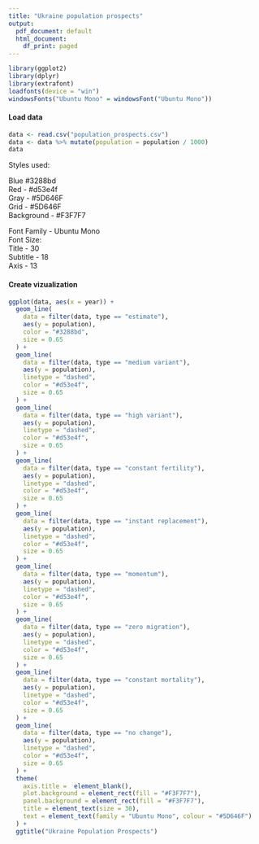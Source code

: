 ```yaml
---
title: "Ukraine population prospects"
output:
  pdf_document: default
  html_document:
    df_print: paged
---
```

```r
library(ggplot2)
library(dplyr)
library(extrafont)
loadfonts(device = "win")
windowsFonts("Ubuntu Mono" = windowsFont("Ubuntu Mono"))
```


#### Load data
```r
data <- read.csv("population_prospects.csv")
data <- data %>% mutate(population = population / 1000)
data
```
Styles used:  

Blue  #3288bd  
Red - #d53e4f  
Gray - #5D646F  
Grid - #5D646F  
Background - #F3F7F7  

Font Family - Ubuntu Mono  
Font Size:  
Title - 30  
Subtitle - 18  
Axis - 13  
  
#### Create vizualization
```r
ggplot(data, aes(x = year)) +
  geom_line(
    data = filter(data, type == "estimate"),
    aes(y = population),
    color = "#3288bd",
    size = 0.65
  ) +
  geom_line(
    data = filter(data, type == "medium variant"),
    aes(y = population),
    linetype = "dashed",
    color = "#d53e4f",
    size = 0.65
  ) +
  geom_line(
    data = filter(data, type == "high variant"),
    aes(y = population),
    linetype = "dashed",
    color = "#d53e4f",
    size = 0.65
  ) +
  geom_line(
    data = filter(data, type == "constant fertility"),
    aes(y = population),
    linetype = "dashed",
    color = "#d53e4f",
    size = 0.65
  ) +
  geom_line(
    data = filter(data, type == "instant replacement"),
    aes(y = population),
    linetype = "dashed",
    color = "#d53e4f",
    size = 0.65
  ) +
  geom_line(
    data = filter(data, type == "momentum"),
    aes(y = population),
    linetype = "dashed",
    color = "#d53e4f",
    size = 0.65
  ) +
  geom_line(
    data = filter(data, type == "zero migration"),
    aes(y = population),
    linetype = "dashed",
    color = "#d53e4f",
    size = 0.65
  ) +
  geom_line(
    data = filter(data, type == "constant mortality"),
    aes(y = population),
    linetype = "dashed",
    color = "#d53e4f",
    size = 0.65
  ) +
  geom_line(
    data = filter(data, type == "no change"),
    aes(y = population),
    linetype = "dashed",
    color = "#d53e4f",
    size = 0.65
  ) +
  theme(
    axis.title =  element_blank(),
    plot.background = element_rect(fill = "#F3F7F7"),
    panel.background = element_rect(fill = "#F3F7F7"),
    title = element_text(size = 30),
    text = element_text(family = "Ubuntu Mono", colour = "#5D646F")
  ) +
  ggtitle("Ukraine Population Prospects")
```

